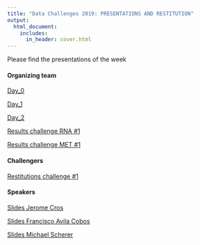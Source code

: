 ```yaml
---
title: "Data Challenges 2019: PRESENTATIONS AND RESTITUTION"
output:
  html_document:
    includes:
      in_header: cover.html
---
```


Please find the presentations of the week

  
#### Organizing team

[Day_0](presentation/2019_hadaca_day0.pdf)

[Day_1](presentation/2019_hadaca_day1-1.pdf)

[Day_2](presentation/2019_hadaca_day2.pdf)

[Results challenge RNA #1](presentation/competition_results_-_Phase_1_-_rna.pdf)

[Results challenge MET #1](presentation/competition_results_-_Phase_1_-_met.pdf)

#### Challengers

[Restitutions challenge #1](presentation/PDFsam_merge.pdf)

#### Speakers

[Slides Jerome Cros](presentation/Heterogeneite ADKP v2 HADACA.pdf)

[Slides Francisco Avila Cobos](presentation/HADACA2019_Francisco_AvilaCobosPDF.pdf)

[Slides Michael Scherer](presentation/MeDeCom_Michael_Scherer.pdf)
